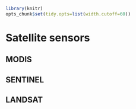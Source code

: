 ```r
library(knitr)
opts_chunk$set(tidy.opts=list(width.cutoff=60))
```

# Satellite sensors

## MODIS

## SENTINEL

## LANDSAT


